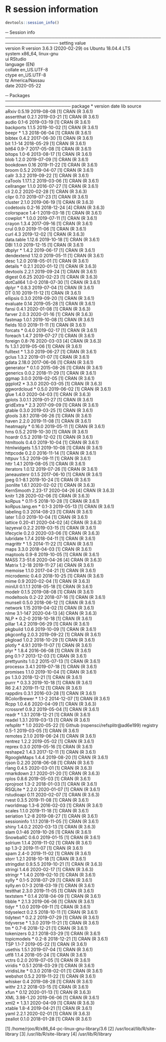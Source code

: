 # R session information

```r
devtools::session_info()
```

─ Session info ───────────────────────────────────────────────────────────────────
 setting  value                       
 version  R version 3.6.3 (2020-02-29)
 os       Ubuntu 18.04.4 LTS          
 system   x86_64, linux-gnu           
 ui       RStudio                     
 language (EN)                        
 collate  en_US.UTF-8                 
 ctype    en_US.UTF-8                 
 tz       America/Nassau              
 date     2020-05-22                  

─ Packages ───────────────────────────────────────────────────────────────────────
 package        * version   date       lib source                             
 aRxiv            0.5.19    2019-08-08 [1] CRAN (R 3.6.1)                     
 assertthat       0.2.1     2019-03-21 [1] CRAN (R 3.6.1)                     
 audio            0.1-6     2019-03-19 [1] CRAN (R 3.6.1)                     
 backports        1.1.5     2019-10-02 [1] CRAN (R 3.6.1)                     
 beepr          * 1.3       2018-06-04 [1] CRAN (R 3.6.1)                     
 bibtex           0.4.2     2017-06-30 [1] CRAN (R 3.6.1)                     
 bit              1.1-14    2018-05-29 [1] CRAN (R 3.6.1)                     
 bit64            0.9-7     2017-05-08 [1] CRAN (R 3.6.1)                     
 bitops           1.0-6     2013-08-17 [1] CRAN (R 3.6.1)                     
 blob             1.2.0     2019-07-09 [1] CRAN (R 3.6.1)                     
 bookdown         0.16      2019-11-22 [1] CRAN (R 3.6.1)                     
 broom            0.5.2     2019-04-07 [1] CRAN (R 3.6.1)                     
 callr            3.3.2     2019-09-22 [1] CRAN (R 3.6.1)                     
 caTools          1.17.1.2  2019-03-06 [1] CRAN (R 3.6.1)                     
 cellranger       1.1.0     2016-07-27 [1] CRAN (R 3.6.1)                     
 cli              2.0.2     2020-02-28 [1] CRAN (R 3.6.3)                     
 clipr            0.7.0     2019-07-23 [1] CRAN (R 3.6.1)                     
 cluster          2.1.0     2019-06-19 [1] CRAN (R 3.6.3)                     
 codetools        0.2-16    2018-12-24 [4] CRAN (R 3.6.3)                     
 colorspace       1.4-1     2019-03-18 [1] CRAN (R 3.6.1)                     
 cowplot        * 1.0.0     2019-07-11 [1] CRAN (R 3.6.1)                     
 crayon           1.3.4     2017-09-16 [1] CRAN (R 3.6.1)                     
 crul             0.9.0     2019-11-06 [1] CRAN (R 3.6.1)                     
 curl             4.3       2019-12-02 [1] CRAN (R 3.6.3)                     
 data.table       1.12.6    2019-10-18 [1] CRAN (R 3.6.1)                     
 DBI              1.1.0     2019-12-15 [1] CRAN (R 3.6.1)                     
 dbplyr         * 1.4.2     2019-06-17 [1] CRAN (R 3.6.1)                     
 dendextend       1.12.0    2019-05-11 [1] CRAN (R 3.6.1)                     
 desc             1.2.0     2018-05-01 [1] CRAN (R 3.6.1)                     
 details        * 0.2.1     2020-01-12 [1] CRAN (R 3.6.3)                     
 devtools         2.2.1     2019-09-24 [1] CRAN (R 3.6.1)                     
 digest           0.6.25    2020-02-23 [1] CRAN (R 3.6.3)                     
 dotCall64        1.0-0     2018-07-30 [1] CRAN (R 3.6.1)                     
 dplyr          * 0.8.3     2019-07-04 [1] CRAN (R 3.6.1)                     
 DT               0.10      2019-11-12 [1] CRAN (R 3.6.1)                     
 ellipsis         0.3.0     2019-09-20 [1] CRAN (R 3.6.1)                     
 evaluate         0.14      2019-05-28 [1] CRAN (R 3.6.1)                     
 fansi            0.4.1     2020-01-08 [1] CRAN (R 3.6.3)                     
 farver           2.0.3     2020-01-16 [1] CRAN (R 3.6.3)                     
 fastmap          1.0.1     2019-10-08 [1] CRAN (R 3.6.1)                     
 fields           10.0      2019-11-11 [1] CRAN (R 3.6.1)                     
 forcats        * 0.4.0     2019-02-17 [1] CRAN (R 3.6.1)                     
 foreach          1.4.7     2019-07-27 [1] CRAN (R 3.6.1)                     
 foreign          0.8-76    2020-03-03 [4] CRAN (R 3.6.3)                     
 fs               1.3.1     2019-05-06 [1] CRAN (R 3.6.1)                     
 fulltext       * 1.3.0     2019-06-27 [1] CRAN (R 3.6.1)                     
 gclus            1.3.2     2019-01-07 [1] CRAN (R 3.6.1)                     
 gdata            2.18.0    2017-06-06 [1] CRAN (R 3.6.1)                     
 generator      * 0.1.0     2015-08-26 [1] CRAN (R 3.6.1)                     
 generics         0.0.2     2018-11-29 [1] CRAN (R 3.6.1)                     
 ggmap            3.0.0     2019-02-05 [1] CRAN (R 3.6.1)                     
 ggplot2        * 3.3.0     2020-03-05 [1] CRAN (R 3.6.3)                     
 ggwordcloud    * 0.5.0     2019-06-02 [1] CRAN (R 3.6.1)                     
 glue             1.4.0     2020-04-03 [1] CRAN (R 3.6.3)                     
 gplots           3.0.1.1   2019-01-27 [1] CRAN (R 3.6.1)                     
 gridExtra      * 2.3       2017-09-09 [1] CRAN (R 3.6.1)                     
 gtable           0.3.0     2019-03-25 [1] CRAN (R 3.6.1)                     
 gtools           3.8.1     2018-06-26 [1] CRAN (R 3.6.1)                     
 haven            2.2.0     2019-11-08 [1] CRAN (R 3.6.1)                     
 heatmaply      * 0.16.0    2019-05-11 [1] CRAN (R 3.6.1)                     
 hms              0.5.2     2019-10-30 [1] CRAN (R 3.6.1)                     
 hoardr           0.5.2     2018-12-02 [1] CRAN (R 3.6.1)                     
 htmltools        0.4.0     2019-10-04 [1] CRAN (R 3.6.1)                     
 htmlwidgets      1.5.1     2019-10-08 [1] CRAN (R 3.6.1)                     
 httpcode         0.2.0     2016-11-14 [1] CRAN (R 3.6.1)                     
 httpuv           1.5.2     2019-09-11 [1] CRAN (R 3.6.1)                     
 httr             1.4.1     2019-08-05 [1] CRAN (R 3.6.1)                     
 iterators        1.0.12    2019-07-26 [1] CRAN (R 3.6.1)                     
 janeaustenr      0.1.5     2017-06-10 [1] CRAN (R 3.6.1)                     
 jpeg             0.1-8.1   2019-10-24 [1] CRAN (R 3.6.1)                     
 jsonlite         1.6.1     2020-02-02 [1] CRAN (R 3.6.3)                     
 KernSmooth       2.23-17   2020-04-26 [4] CRAN (R 3.6.3)                     
 knitr            1.28      2020-02-06 [1] CRAN (R 3.6.3)                     
 koRpus         * 0.11-5    2018-10-28 [1] CRAN (R 3.6.1)                     
 koRpus.lang.en * 0.1-3     2019-05-13 [1] CRAN (R 3.6.1)                     
 labeling         0.3       2014-08-23 [1] CRAN (R 3.6.1)                     
 later            1.0.0     2019-10-04 [1] CRAN (R 3.6.1)                     
 lattice          0.20-41   2020-04-02 [4] CRAN (R 3.6.3)                     
 lazyeval         0.2.2     2019-03-15 [1] CRAN (R 3.6.1)                     
 lifecycle        0.2.0     2020-03-06 [1] CRAN (R 3.6.3)                     
 lubridate        1.7.4     2018-04-11 [1] CRAN (R 3.6.1)                     
 magrittr       * 1.5       2014-11-22 [1] CRAN (R 3.6.1)                     
 maps             3.3.0     2018-04-03 [1] CRAN (R 3.6.1)                     
 maptools         0.9-8     2019-10-05 [1] CRAN (R 3.6.1)                     
 MASS             7.3-51.6  2020-04-26 [4] CRAN (R 3.6.3)                     
 Matrix           1.2-18    2019-11-27 [4] CRAN (R 3.6.1)                     
 memoise          1.1.0     2017-04-21 [1] CRAN (R 3.6.1)                     
 microdemic       0.4.0     2018-10-25 [1] CRAN (R 3.6.1)                     
 mime             0.9       2020-02-04 [1] CRAN (R 3.6.3)                     
 miniUI           0.1.1.1   2018-05-18 [1] CRAN (R 3.6.1)                     
 modelr           0.1.5     2019-08-08 [1] CRAN (R 3.6.1)                     
 modeltools       0.2-22    2018-07-16 [1] CRAN (R 3.6.1)                     
 munsell          0.5.0     2018-06-12 [1] CRAN (R 3.6.1)                     
 network          1.15      2019-04-02 [1] CRAN (R 3.6.1)                     
 nlme             3.1-147   2020-04-13 [4] CRAN (R 3.6.3)                     
 NLP            * 0.2-0     2018-10-18 [1] CRAN (R 3.6.1)                     
 pillar           1.4.2     2019-06-29 [1] CRAN (R 3.6.1)                     
 pkgbuild         1.0.6     2019-10-09 [1] CRAN (R 3.6.1)                     
 pkgconfig        2.0.3     2019-09-22 [1] CRAN (R 3.6.1)                     
 pkgload          1.0.2     2018-10-29 [1] CRAN (R 3.6.1)                     
 plotly         * 4.9.1     2019-11-07 [1] CRAN (R 3.6.1)                     
 plyr           * 1.8.4     2016-06-08 [1] CRAN (R 3.6.1)                     
 png              0.1-7     2013-12-03 [1] CRAN (R 3.6.1)                     
 prettyunits      1.0.2     2015-07-13 [1] CRAN (R 3.6.1)                     
 processx         3.4.1     2019-07-18 [1] CRAN (R 3.6.1)                     
 promises         1.1.0     2019-10-04 [1] CRAN (R 3.6.1)                     
 ps               1.3.0     2018-12-21 [1] CRAN (R 3.6.1)                     
 purrr          * 0.3.3     2019-10-18 [1] CRAN (R 3.6.1)                     
 R6               2.4.1     2019-11-12 [1] CRAN (R 3.6.1)                     
 rappdirs         0.3.1     2016-03-28 [1] CRAN (R 3.6.1)                     
 RColorBrewer   * 1.1-2     2014-12-07 [1] CRAN (R 3.6.1)                     
 Rcpp             1.0.4.6   2020-04-09 [1] CRAN (R 3.6.3)                     
 rcrossref        0.9.2     2019-05-04 [1] CRAN (R 3.6.1)                     
 readr          * 1.3.1     2018-12-21 [1] CRAN (R 3.6.1)                     
 readxl           1.3.1     2019-03-13 [1] CRAN (R 3.6.1)                     
 refsplitr      * 1.0       2020-05-22 [1] Github (ropensci/refsplitr@ad6e199)
 registry         0.5-1     2019-03-05 [1] CRAN (R 3.6.1)                     
 remotes          2.1.0     2019-06-24 [1] CRAN (R 3.6.1)                     
 rentrez          1.2.2     2019-05-02 [1] CRAN (R 3.6.1)                     
 reprex           0.3.0     2019-05-16 [1] CRAN (R 3.6.1)                     
 reshape2         1.4.3     2017-12-11 [1] CRAN (R 3.6.1)                     
 RgoogleMaps      1.4.4     2019-08-20 [1] CRAN (R 3.6.1)                     
 rjson            0.2.20    2018-06-08 [1] CRAN (R 3.6.1)                     
 rlang            0.4.5     2020-03-01 [1] CRAN (R 3.6.3)                     
 rmarkdown        2.1       2020-01-20 [1] CRAN (R 3.6.3)                     
 rplos            0.8.6     2019-05-03 [1] CRAN (R 3.6.1)                     
 rprojroot        1.3-2     2018-01-03 [1] CRAN (R 3.6.1)                     
 RSQLite        * 2.2.0     2020-01-07 [1] CRAN (R 3.6.1)                     
 rstudioapi       0.11      2020-02-07 [1] CRAN (R 3.6.3)                     
 rvest            0.3.5     2019-11-08 [1] CRAN (R 3.6.1)                     
 rworldmap        1.3-6     2016-02-03 [1] CRAN (R 3.6.1)                     
 scales           1.1.0     2019-11-18 [1] CRAN (R 3.6.1)                     
 seriation        1.2-8     2019-08-27 [1] CRAN (R 3.6.1)                     
 sessioninfo      1.1.1     2018-11-05 [1] CRAN (R 3.6.1)                     
 shiny            1.4.0.2   2020-03-13 [1] CRAN (R 3.6.3)                     
 slam             0.1-46    2019-10-26 [1] CRAN (R 3.6.1)                     
 SnowballC        0.6.0     2019-01-15 [1] CRAN (R 3.6.1)                     
 solrium          1.1.4     2019-11-02 [1] CRAN (R 3.6.1)                     
 sp               1.3-2     2019-11-07 [1] CRAN (R 3.6.1)                     
 spam             2.4-0     2019-11-02 [1] CRAN (R 3.6.1)                     
 storr            1.2.1     2018-10-18 [1] CRAN (R 3.6.1)                     
 stringdist       0.9.5.5   2019-10-21 [1] CRAN (R 3.6.3)                     
 stringi          1.4.6     2020-02-17 [1] CRAN (R 3.6.3)                     
 stringr        * 1.4.0     2019-02-10 [1] CRAN (R 3.6.1)                     
 sylly          * 0.1-5     2018-07-29 [1] CRAN (R 3.6.1)                     
 sylly.en         0.1-3     2018-03-19 [1] CRAN (R 3.6.1)                     
 testthat         2.3.0     2019-11-05 [1] CRAN (R 3.6.1)                     
 textstem       * 0.1.4     2018-04-09 [1] CRAN (R 3.6.1)                     
 tibble         * 2.1.3     2019-06-06 [1] CRAN (R 3.6.1)                     
 tidyr          * 1.0.0     2019-09-11 [1] CRAN (R 3.6.1)                     
 tidyselect       0.2.5     2018-10-11 [1] CRAN (R 3.6.1)                     
 tidytext       * 0.2.2     2019-07-29 [1] CRAN (R 3.6.1)                     
 tidyverse      * 1.3.0     2019-11-21 [1] CRAN (R 3.6.1)                     
 tm             * 0.7-6     2018-12-21 [1] CRAN (R 3.6.1)                     
 tokenizers       0.2.1     2018-03-29 [1] CRAN (R 3.6.1)                     
 topicmodels    * 0.2-8     2018-12-21 [1] CRAN (R 3.6.1)                     
 TSP              1.1-7     2019-05-22 [1] CRAN (R 3.6.1)                     
 usethis          1.5.1     2019-07-04 [1] CRAN (R 3.6.1)                     
 utf8             1.1.4     2018-05-24 [1] CRAN (R 3.6.1)                     
 vctrs            0.2.0     2019-07-05 [1] CRAN (R 3.6.1)                     
 viridis        * 0.5.1     2018-03-29 [1] CRAN (R 3.6.1)                     
 viridisLite    * 0.3.0     2018-02-01 [1] CRAN (R 3.6.1)                     
 webshot          0.5.2     2019-11-22 [1] CRAN (R 3.6.1)                     
 whisker          0.4       2019-08-28 [1] CRAN (R 3.6.1)                     
 withr            2.1.2     2018-03-15 [1] CRAN (R 3.6.1)                     
 xfun           * 0.12      2020-01-13 [1] CRAN (R 3.6.3)                     
 XML              3.98-1.20 2019-06-06 [1] CRAN (R 3.6.1)                     
 xml2           * 1.3.1     2020-04-09 [1] CRAN (R 3.6.3)                     
 xtable           1.8-4     2019-04-21 [1] CRAN (R 3.6.1)                     
 yaml             2.2.1     2020-02-01 [1] CRAN (R 3.6.3)                     
 zeallot          0.1.0     2018-01-28 [1] CRAN (R 3.6.1)                     

[1] /home/rjoo/R/x86_64-pc-linux-gnu-library/3.6
[2] /usr/local/lib/R/site-library
[3] /usr/lib/R/site-library
[4] /usr/lib/R/library